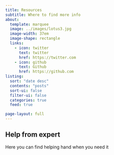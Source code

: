 ```yaml
---
title: Resources
subtitle: Where to find more info
about:
  template: marquee
  image: ../images/lotus3.jpg
  image-width: 37em
  image-shape: rectangle
  links:
    - icon: twitter
      text: twitter
      href: https://twitter.com
    - icon: github
      text: Github
      href: https://github.com
listing:
  sort: "date desc"
  contents: "posts"
  sort-ui: false
  filter-ui: false
  categories: true
  feed: true

page-layout: full
---
```


## Help from expert

Here you can find helping hand when you need it